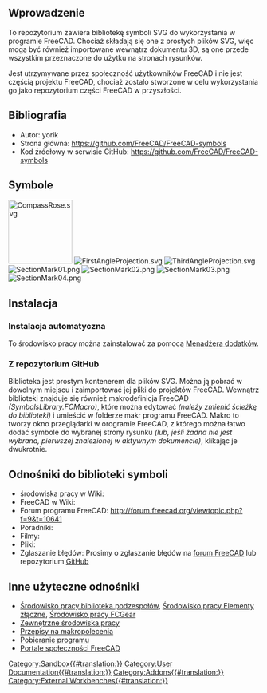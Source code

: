 <languages/>

<span id="Introduction"></span>
==Wprowadzenie==

{{TOCright}}

To repozytorium zawiera bibliotekę symboli SVG do wykorzystania w programie FreeCAD. Chociaż składają się one z prostych plików SVG, więc mogą być również importowane wewnątrz dokumentu 3D, są one przede wszystkim przeznaczone do użytku na stronach rysunków.

Jest utrzymywane przez społeczność użytkowników FreeCAD i nie jest częścią projektu FreeCAD, chociaż zostało stworzone w celu wykorzystania go jako repozytorium części FreeCAD w przyszłości.

<span id="References"></span>
==Bibliografia==

* Autor: yorik
* Strona główna: https://github.com/FreeCAD/FreeCAD-symbols
* Kod źródłowy w serwisie GitHub: https://github.com/FreeCAD/FreeCAD-symbols

<span id="Symbols"></span>
==Symbole==

[[Image:CompassRose.svg|128px]]
[[Image:FirstAngleProjection.svg]]
[[Image:ThirdAngleProjection.svg]]
[[Image:SectionMark01.png]]
[[Image:SectionMark02.png]]
[[Image:SectionMark03.png]]
[[Image:SectionMark04.png]]

<span id="Installation"></span>
==Instalacja==

<span id="Automatic_installation"></span>
===Instalacja automatyczna===

To środowisko pracy można zainstalować za pomocą [[Std_AddonMgr/pl|Menadżera dodatków]].

<span id="From_GitHub"></span>
===Z repozytorium GitHub===

Biblioteka jest prostym kontenerem dla plików SVG. Można ją pobrać w dowolnym miejscu i zaimportować jej pliki do projektów FreeCAD. Wewnątrz biblioteki znajduje się również makrodefinicja FreeCAD ''(SymbolsLibrary.FCMacro)'', które można edytować ''(należy zmienić ścieżkę do biblioteki)'' i umieścić w folderze makr programu FreeCAD. Makro to tworzy okno przeglądarki w orogramie FreeCAD, z którego można łatwo dodać symbole do wybranej strony rysunku ''(lub, jeśli żadna nie jest wybrana, pierwszej znalezionej w aktywnym dokumencie)'', klikając je dwukrotnie.

<span id="Links_to_Symbols_Library"></span>
==Odnośniki do biblioteki symboli==

* środowiska pracy w Wiki: 
* FreeCAD w Wiki:
* Forum programu FreeCAD: http://forum.freecad.org/viewtopic.php?f=9&t=10641
* Poradniki: 
* Filmy:  
* Pliki: 
* Zgłaszanie błędów: Prosimy o zgłaszanie błędów na [http://forum.freecad.org/index.php forum FreeCAD] lub repozytorium [https://github.com/FreeCAD/FreeCAD-symbols/issues GitHub]

<span id="Other_useful_links"></span>
==Inne użyteczne odnośniki==

* [[Parts_Library_Workbench/pl|Środowisko pracy biblioteka podzespołów]], [[Fasteners_Workbench/pl|Środowisko pracy Elementy złączne]], [[FCGear_Workbench/pl|Środowisko pracy FCGear]]
* [[External_workbenches/pl|Zewnętrzne środowiska pracy]]
* [[Macros_recipes/pl|Przepisy na makropolecenia]]
* [[Download/pl|Pobieranie programu]]
* [[FreeCAD_Community_Portal/pl|Portale społeczności FreeCAD]]



[[Category:Sandbox{{#translation:}}]]
[[Category:User Documentation{{#translation:}}]]
[[Category:Addons{{#translation:}}]]
[[Category:External Workbenches{{#translation:}}]]
{{clear}}